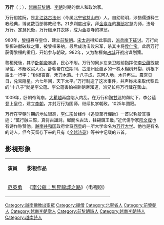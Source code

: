 {{unreferenced|time=2010-06-28T07:58:08+00:00}}
'''万行'''（{{vie|v=Vạn Hạnh|hn=萬行}}；{{bd|938年||1018年||CatIdx=V}}），[[越南|越南]][[前黎朝|前黎朝]]、[[李朝_(越南)|李朝]]时期的僧人和政治家。

万行俗姓阮，是[[北江路|北江路]][[古法州|古法州]]（今属[[北宁省|北宁省]][[慈山市|慈山市]]）人。自幼聪明，涉猎儒道释三教经典，博览数百部佛教经书。21岁剃度出家，拜[[金臺寺|金臺寺]]的[[住持|禅翁]]定慧为师，法号万行。定慧死後，万行继承其衣钵，成为金臺寺的禅翁。

980年，[[黎桓|黎桓]]篡夺皇位，建立[[前黎朝|前黎朝]]。[[宋太宗|宋太宗]]得知此事后，[[白藤江之战_(981年)|派兵南下征讨]]。万行向黎桓进献破敌之策，被黎桓采纳，最后成功击败宋军，杀其主将[[侯仁宝|侯仁宝]]。此后万行获得黎桓的重用，开始参与朝政。982年，又为黎桓向[[占城|占城]]开战出谋划策。

黎桓死後，其子[[黎龙铤|卧朝帝]]暴虐，民心不附。万行的同乡左亲卫殿前指挥使[[李公蕴|李公蕴]]觊觎皇位，不断收买人心。卧朝帝在位期间，古法州延蕴乡的一株木棉树开裂，树根下露出一行字：“树根杳杳，禾刀木落。十八子成，东阿入地，木异再生。震宫见日，兑宫隐星。六七年间，天下太平。”万行制造了这次事件，并声称未来取代黎氏的“十八子”就是李公蕴。李公蕴害怕被卧朝帝知道，派兄长将万行藏在蕉山。

1009年，卧朝帝驾崩，[[大瞿越|大瞿越]]再度陷入内乱。在万行和[[陶甘沐|陶甘沐]]的帮助下，李公蕴登上皇位，建立[[李朝_(越南)|李朝]]，并封万行为国师，继续执掌朝政。1025年圆寂。

万行在李朝时期的地位很高，[[李仁宗|李仁宗]]曾经作《追贊萬行禪師》一首以称赞其事迹：“萬行融三際，真符古讖詩。鄉關名古法，拄錫鎮王畿。”近代儒学家[[阮文珵|阮文珵]]也有诗作称赞他。[[越南共和国|越南共和国]]政府曾将[[胡志明市|西贡]]的一所大学命名为[[万行大学|万行大学]]。他也是有名的诗人，但今天留存下来的只有《[[全越诗录|全越诗录]]》等书中记载的五首。
== 影視形象 ==
{| class="wikitable" style="width:70%;"
|-  style="background:cornflowerblue; color:white; text-align:center;"
|'''演員'''||'''影視作品'''
|-
| style="text-align:center;"|[[范英勇|范英勇]]||style="text-align:center;"|《[[李公蘊：到昇龍城之路|李公蘊：到昇龍城之路]]》（电视剧）
|}
{{Wikisourcelang|vi|Tác gia:Vạn Hạnh|作者:万行}}

{{禅宗}}
[[Category:越南佛教出家眾|Category:越南佛教出家眾]]
[[Category:禪僧|Category:禪僧]]
[[Category:北寧省人|Category:北寧省人]]
[[Category:前黎朝人|Category:前黎朝人]]
[[Category:越南李朝僧人|Category:越南李朝僧人]]
[[Category:前黎朝詩人|Category:前黎朝詩人]]
[[Category:越南李朝詩人|Category:越南李朝詩人]]
[[Category:越南詩人|Category:越南詩人]]